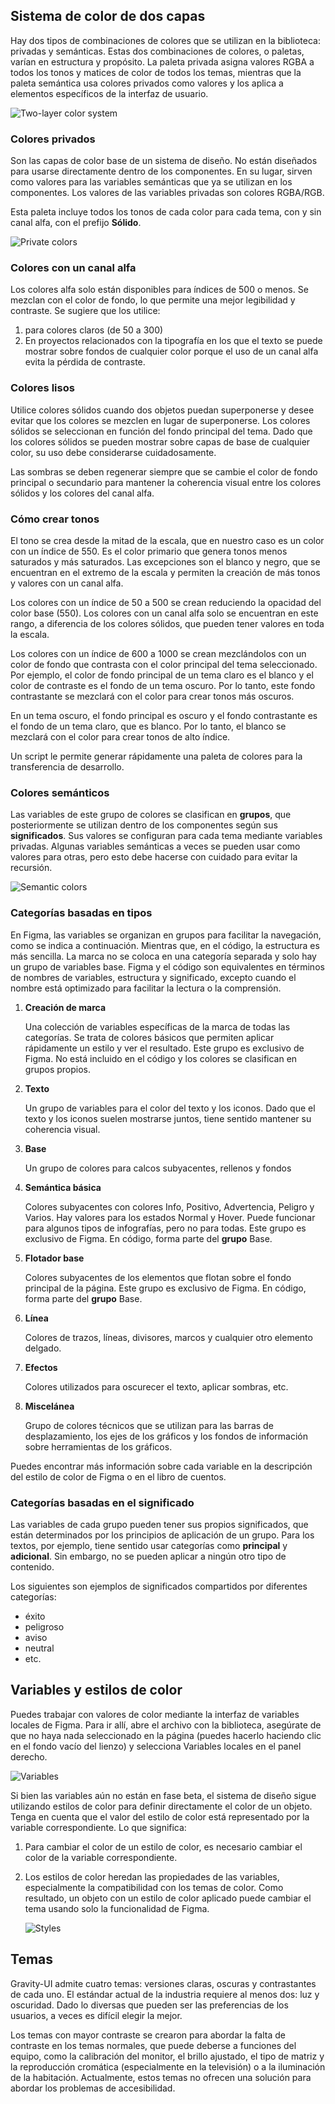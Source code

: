 ## Sistema de color de dos capas

Hay dos tipos de combinaciones de colores que se utilizan en la biblioteca: privadas y semánticas. Estas dos combinaciones de colores, o paletas, varían en estructura y propósito. La paleta privada asigna valores RGBA a todos los tonos y matices de color de todos los temas, mientras que la paleta semántica usa colores privados como valores y los aplica a elementos específicos de la interfaz de usuario.

![Two-layer color system](/static/images/design/Color/ColorSystem.png)

### **Colores privados**

Son las capas de color base de un sistema de diseño. No están diseñados para usarse directamente dentro de los componentes. En su lugar, sirven como valores para las variables semánticas que ya se utilizan en los componentes. Los valores de las variables privadas son colores RGBA/RGB.

Esta paleta incluye todos los tonos de cada color para cada tema, con y sin canal alfa, con el prefijo **Sólido**.

![Private colors](/static/images/design/Color/PrivateColors.png)

### **Colores con un canal alfa**

Los colores alfa solo están disponibles para índices de 500 o menos. Se mezclan con el color de fondo, lo que permite una mejor legibilidad y contraste. Se sugiere que los utilice:

1. para colores claros (de 50 a 300)
2. En proyectos relacionados con la tipografía en los que el texto se puede mostrar sobre fondos de cualquier color porque el uso de un canal alfa evita la pérdida de contraste.

### **Colores lisos**

Utilice colores sólidos cuando dos objetos puedan superponerse y desee evitar que los colores se mezclen en lugar de superponerse. Los colores sólidos se seleccionan en función del fondo principal del tema. Dado que los colores sólidos se pueden mostrar sobre capas de base de cualquier color, su uso debe considerarse cuidadosamente.

Las sombras se deben regenerar siempre que se cambie el color de fondo principal o secundario para mantener la coherencia visual entre los colores sólidos y los colores del canal alfa.

### Cómo crear tonos

El tono se crea desde la mitad de la escala, que en nuestro caso es un color con un índice de 550. Es el color primario que genera tonos menos saturados y más saturados. Las excepciones son el blanco y negro, que se encuentran en el extremo de la escala y permiten la creación de más tonos y valores con un canal alfa.

Los colores con un índice de 50 a 500 se crean reduciendo la opacidad del color base (550). Los colores con un canal alfa solo se encuentran en este rango, a diferencia de los colores sólidos, que pueden tener valores en toda la escala.

Los colores con un índice de 600 a 1000 se crean mezclándolos con un color de fondo que contrasta con el color principal del tema seleccionado. Por ejemplo, el color de fondo principal de un tema claro es el blanco y el color de contraste es el fondo de un tema oscuro. Por lo tanto, este fondo contrastante se mezclará con el color para crear tonos más oscuros.

En un tema oscuro, el fondo principal es oscuro y el fondo contrastante es el fondo de un tema claro, que es blanco. Por lo tanto, el blanco se mezclará con el color para crear tonos de alto índice.

Un script le permite generar rápidamente una paleta de colores para la transferencia de desarrollo.

### **Colores semánticos**

Las variables de este grupo de colores se clasifican en **grupos**, que posteriormente se utilizan dentro de los componentes según sus **significados**.  Sus valores se configuran para cada tema mediante variables privadas. Algunas variables semánticas a veces se pueden usar como valores para otras, pero esto debe hacerse con cuidado para evitar la recursión.

![Semantic colors](/static/images/design/Color/SemanticColors.png)

### **Categorías basadas en tipos**

En Figma, las variables se organizan en grupos para facilitar la navegación, como se indica a continuación.  Mientras que, en el código, la estructura es más sencilla. La marca no se coloca en una categoría separada y solo hay un grupo de variables base. Figma y el código son equivalentes en términos de nombres de variables, estructura y significado, excepto cuando el nombre está optimizado para facilitar la lectura o la comprensión.

1. **Creación de marca**

   Una colección de variables específicas de la marca de todas las categorías. Se trata de colores básicos que permiten aplicar rápidamente un estilo y ver el resultado. Este grupo es exclusivo de Figma. No está incluido en el código y los colores se clasifican en grupos propios.

2. **Texto**

   Un grupo de variables para el color del texto y los iconos. Dado que el texto y los iconos suelen mostrarse juntos, tiene sentido mantener su coherencia visual.

3. **Base**

   Un grupo de colores para calcos subyacentes, rellenos y fondos

4. **Semántica básica**

   Colores subyacentes con colores Info, Positivo, Advertencia, Peligro y Varios. Hay valores para los estados Normal y Hover. Puede funcionar para algunos tipos de infografías, pero no para todas. Este grupo es exclusivo de Figma. En código, forma parte del **grupo** Base.

5. **Flotador base**

   Colores subyacentes de los elementos que flotan sobre el fondo principal de la página. Este grupo es exclusivo de Figma. En código, forma parte del **grupo** Base.

6. **Línea**

   Colores de trazos, líneas, divisores, marcos y cualquier otro elemento delgado.

7. **Efectos**

   Colores utilizados para oscurecer el texto, aplicar sombras, etc.

8. **Miscelánea**

   Grupo de colores técnicos que se utilizan para las barras de desplazamiento, los ejes de los gráficos y los fondos de información sobre herramientas de los gráficos.


Puedes encontrar más información sobre cada variable en la descripción del estilo de color de Figma o en el libro de cuentos.

### Categorías basadas en el significado

Las variables de cada grupo pueden tener sus propios significados, que están determinados por los principios de aplicación de un grupo. Para los textos, por ejemplo, tiene sentido usar categorías como **principal** y **adicional**. Sin embargo, no se pueden aplicar a ningún otro tipo de contenido.

Los siguientes son ejemplos de significados compartidos por diferentes categorías:

- éxito
- peligroso
- aviso
- neutral
- etc.

## Variables y estilos de color

Puedes trabajar con valores de color mediante la interfaz de variables locales de Figma. Para ir allí, abre el archivo con la biblioteca, asegúrate de que no haya nada seleccionado en la página (puedes hacerlo haciendo clic en el fondo vacío del lienzo) y selecciona Variables locales en el panel derecho.

![Variables](/static/images/design/Color/Variables.png)

Si bien las variables aún no están en fase beta, el sistema de diseño sigue utilizando estilos de color para definir directamente el color de un objeto. Tenga en cuenta que el valor del estilo de color está representado por la variable correspondiente. Lo que significa:

1. Para cambiar el color de un estilo de color, es necesario cambiar el color de la variable correspondiente.
2. Los estilos de color heredan las propiedades de las variables, especialmente la compatibilidad con los temas de color. Como resultado, un objeto con un estilo de color aplicado puede cambiar el tema usando solo la funcionalidad de Figma.

   ![Styles](/static/images/design/Color/Styles.png)


## Temas

Gravity-UI admite cuatro temas: versiones claras, oscuras y contrastantes de cada uno. El estándar actual de la industria requiere al menos dos: luz y oscuridad. Dado lo diversas que pueden ser las preferencias de los usuarios, a veces es difícil elegir la mejor.

Los temas con mayor contraste se crearon para abordar la falta de contraste en los temas normales, que puede deberse a funciones del equipo, como la calibración del monitor, el brillo ajustado, el tipo de matriz y la reproducción cromática (especialmente en la televisión) o a la iluminación de la habitación. Actualmente, estos temas no ofrecen una solución para abordar los problemas de accesibilidad.